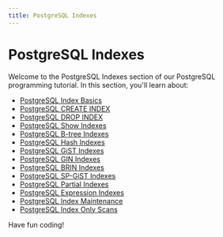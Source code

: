 ```yaml
---
title: PostgreSQL Indexes
---
```


# PostgreSQL Indexes

Welcome to the PostgreSQL Indexes section of our PostgreSQL programming tutorial. In this section, you'll learn about:

- [PostgreSQL Index Basics](./0-postgresql-index-basics.mdx)
- [PostgreSQL CREATE INDEX](./1-postgresql-create-index.mdx)
- [PostgreSQL DROP INDEX](./2-postgresql-drop-index.mdx)
- [PostgreSQL Show Indexes](./3-postgresql-show-indexes.mdx)
- [PostgreSQL B-tree Indexes](./4-postgresql-b-tree-indexes.mdx)
- [PostgreSQL Hash Indexes](./5-postgresql-hash-indexes.mdx)
- [PostgreSQL GiST Indexes](./6-postgresql-gist-indexes.mdx)
- [PostgreSQL GIN Indexes](./7-postgresql-gin-indexes.mdx)
- [PostgreSQL BRIN Indexes](./8-postgresql-brin-indexes.mdx)
- [PostgreSQL SP-GiST Indexes](./9-postgresql-sp-gist-indexes.mdx)
- [PostgreSQL Partial Indexes](./10-postgresql-partial-indexes.mdx)
- [PostgreSQL Expression Indexes](./11-postgresql-expression-indexes.mdx)
- [PostgreSQL Index Maintenance](./12-postgresql-index-maintenance.mdx)
- [PostgreSQL Index Only Scans](./13-postgresql-index-only-scans.mdx)

Have fun coding!